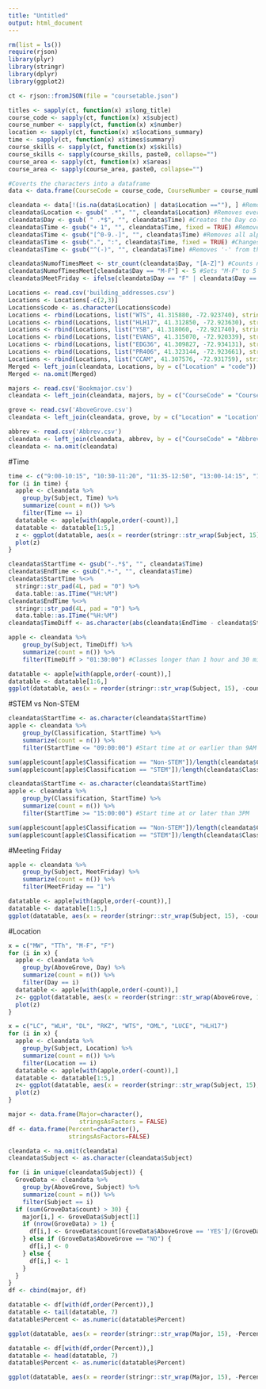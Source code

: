 ```yaml
---
title: "Untitled"
output: html_document
---
```


```r
rm(list = ls()) 
require(rjson)
library(plyr)
library(stringr)
library(dplyr)
library(ggplot2)
```

```r
ct <- rjson::fromJSON(file = "coursetable.json")
```

```r
titles <- sapply(ct, function(x) x$long_title)
course_code <- sapply(ct, function(x) x$subject)
course_number <- sapply(ct, function(x) x$number)
location <- sapply(ct, function(x) x$locations_summary)
time <- sapply(ct, function(x) x$times$summary)
course_skills <- sapply(ct, function(x) x$skills)
course_skills <- sapply(course_skills, paste0, collapse="")
course_area <- sapply(ct, function(x) x$areas)
course_area <- sapply(course_area, paste0, collapse="")

#Coverts the characters into a dataframe
data <- data.frame(CourseCode = course_code, CourseNumber = course_number, CourseTitle = titles, Location = location, Time = time, Skills = course_skills, Area = course_area)
```

```r
cleandata <- data[!(is.na(data$Location) | data$Location ==""), ] #Removes rows where the location is empty
cleandata$Location <- gsub(" .*", "", cleandata$Location) #Removes everything after the first space
cleandata$Day <- gsub( " .*$", "", cleandata$Time) #Creates the Day column
cleandata$Time <- gsub("+ 1", "", cleandata$Time, fixed = TRUE) #Removes "+ 1" from the time column
cleandata$Time <- gsub("[^0-9.-]", "", cleandata$Time) #Removes all alphabet characters from the time column
cleandata$Time <- gsub(".", ":", cleandata$Time, fixed = TRUE) #Changes "." into ":"
cleandata$Time <- gsub("^(-)", "", cleandata$Time) #Removes '-' from the beginning of the time column
```

```r
cleandata$NumofTimesMeet <- str_count(cleandata$Day, "[A-Z]") #Counts number of capital letters
cleandata$NumofTimesMeet[cleandata$Day == "M-F"] <- 5 #Sets "M-F" to 5
cleandata$MeetFriday <- ifelse(cleandata$Day == "F" | cleandata$Day == "M-F" | cleandata$Day == "MWF" | cleandata$Day == "WF", "1", "0") #Creates column to indicate whether a class meets on Friday
```

```r
Locations <- read.csv('building_addresses.csv')
Locations <- Locations[-c(2,3)]
Locations$code <- as.character(Locations$code)
Locations <- rbind(Locations, list("WTS", 41.315880, -72.923740), stringsAsFactors=FALSE)
Locations <- rbind(Locations, list("HLH17", 41.312850, -72.923630), stringsAsFactors=FALSE)
Locations <- rbind(Locations, list("YSB", 41.318060, -72.921740), stringsAsFactors=FALSE)
Locations <- rbind(Locations, list("EVANS", 41.315070, -72.920339), stringsAsFactors=FALSE)
Locations <- rbind(Locations, list("EDG36", 41.309827, -72.934131), stringsAsFactors=FALSE)
Locations <- rbind(Locations, list("PR406", 41.323144, -72.923661), stringsAsFactors=FALSE)
Locations <- rbind(Locations, list("CCAM", 41.307576, -72.931759), stringsAsFactors=FALSE)
Merged <- left_join(cleandata, Locations, by = c("Location" = "code"))
Merged <- na.omit(Merged)
```

```r
majors <- read.csv('Bookmajor.csv')
cleandata <- left_join(cleandata, majors, by = c("CourseCode" = "CourseCodes"))

grove <- read.csv('AboveGrove.csv')
cleandata <- left_join(cleandata, grove, by = c("Location" = "Location"))

abbrev <- read.csv('Abbrev.csv')
cleandata <- left_join(cleandata, abbrev, by = c("CourseCode" = "Abbrev"))
cleandata <- na.omit(cleandata)
```

#Time
```r
time <- c("9:00-10:15", "10:30-11:20", "11:35-12:50", "13:00-14:15", "14:30-15:45")
for (i in time) {
  apple <- cleandata %>% 
    group_by(Subject, Time) %>% 
    summarize(count = n()) %>% 
    filter(Time == i)
  datatable <- apple[with(apple,order(-count)),]
  datatable <- datatable[1:5,]
  z <- ggplot(datatable, aes(x = reorder(stringr::str_wrap(Subject, 15), -count), y = count)) + geom_bar(stat="identity") +   geom_text(aes(label= count), nudge_y = 1) + labs(title = i)
  plot(z)
}
```

```r
cleandata$StartTime <- gsub("-.*$", "", cleandata$Time)
cleandata$EndTime <- gsub(".*-", "", cleandata$Time)
cleandata$StartTime %<>% 
  stringr::str_pad(4L, pad = "0") %>% 
  data.table::as.ITime("%H:%M")
cleandata$EndTime %<>% 
  stringr::str_pad(4L, pad = "0") %>% 
  data.table::as.ITime("%H:%M")
cleandata$TimeDiff <- as.character(abs(cleandata$EndTime - cleandata$StartTime))

apple <- cleandata %>% 
    group_by(Subject, TimeDiff) %>% 
    summarize(count = n()) %>% 
    filter(TimeDiff > "01:30:00") #Classes longer than 1 hour and 30 minutes

datatable <- apple[with(apple,order(-count)),]
datatable <- datatable[1:6,]
ggplot(datatable, aes(x = reorder(stringr::str_wrap(Subject, 15), -count), y = count)) + geom_bar(stat="identity") + geom_text(aes(label= count), nudge_y = 2)
```

#STEM vs Non-STEM
```r
cleandata$StartTime <- as.character(cleandata$StartTime)
apple <- cleandata %>% 
    group_by(Classification, StartTime) %>% 
    summarize(count = n()) %>% 
    filter(StartTime <= "09:00:00") #Start time at or earlier than 9AM

sum(apple$count[apple$Classification == "Non-STEM"])/length(cleandata$Classification[cleandata$Classification == "Non-STEM"]) 
sum(apple$count[apple$Classification == "STEM"])/length(cleandata$Classification[cleandata$Classification == "STEM"])
```

```r
cleandata$StartTime <- as.character(cleandata$StartTime)
apple <- cleandata %>% 
    group_by(Classification, StartTime) %>% 
    summarize(count = n()) %>% 
    filter(StartTime >= "15:00:00") #Start time at or later than 3PM

sum(apple$count[apple$Classification == "Non-STEM"])/length(cleandata$Classification[cleandata$Classification == "Non-STEM"]) 
sum(apple$count[apple$Classification == "STEM"])/length(cleandata$Classification[cleandata$Classification == "STEM"])
```

#Meeting Friday
```r
apple <- cleandata %>% 
    group_by(Subject, MeetFriday) %>% 
    summarize(count = n()) %>% 
    filter(MeetFriday == "1")

datatable <- apple[with(apple,order(-count)),]
datatable <- datatable[1:5,]
ggplot(datatable, aes(x = reorder(stringr::str_wrap(Subject, 15), -count), y = count)) + geom_bar(stat="identity") + geom_text(aes(label= count), nudge_y = 1)
```

#Location
```r
x = c("MW", "TTh", "M-F", "F")
for (i in x) {
  apple <- cleandata %>% 
    group_by(AboveGrove, Day) %>% 
    summarize(count = n()) %>% 
    filter(Day == i)
  datatable <- apple[with(apple,order(-count)),]
  z<- ggplot(datatable, aes(x = reorder(stringr::str_wrap(AboveGrove, 15), -count), y = count)) + geom_bar(stat="identity") + geom_text(aes(label= count), nudge_y = 5) + labs(title = i)
  plot(z)
}
```

```r
x = c("LC", "WLH", "DL", "RKZ", "WTS", "OML", "LUCE", "HLH17")
for (i in x) {
  apple <- cleandata %>% 
    group_by(Subject, Location) %>% 
    summarize(count = n()) %>% 
    filter(Location == i)
  datatable <- apple[with(apple,order(-count)),]
  datatable <- datatable[1:5,]
  z<- ggplot(datatable, aes(x = reorder(stringr::str_wrap(Subject, 15), -count), y = count)) + geom_bar(stat="identity") + geom_text(aes(label= count), nudge_y = 1.5) + labs(title = i)
  plot(z)
}
```

```r
major <- data.frame(Major=character(),
                    stringsAsFactors = FALSE)
df <- data.frame(Percent=character(), 
                 stringsAsFactors=FALSE) 

cleandata <- na.omit(cleandata)
cleandata$Subject <- as.character(cleandata$Subject)

for (i in unique(cleandata$Subject)) {
  GroveData <- cleandata %>% 
    group_by(AboveGrove, Subject) %>% 
    summarize(count = n()) %>% 
    filter(Subject == i)
  if (sum(GroveData$count) > 30) {
    major[i,] <- GroveData$Subject[1]
    if (nrow(GroveData) > 1) {
      df[i,] <- GroveData$count[GroveData$AboveGrove == 'YES']/(GroveData$count[GroveData$AboveGrove == "YES"] + GroveData$count[GroveData$AboveGrove == "NO"])
    } else if (GroveData$AboveGrove == "NO") {
      df[i,] <- 0
    } else {
      df[i,] <- 1
    }
  }
}
df <- cbind(major, df)

datatable <- df[with(df,order(Percent)),]
datatable <- tail(datatable, 7)
datatable$Percent <- as.numeric(datatable$Percent)

ggplot(datatable, aes(x = reorder(stringr::str_wrap(Major, 15), -Percent), y = Percent)) + geom_bar(stat="identity") + geom_text(aes(label=round(Percent, 2)), nudge_y = .04)
```


```r
datatable <- df[with(df,order(Percent)),]
datatable <- head(datatable, 7)
datatable$Percent <- as.numeric(datatable$Percent)

ggplot(datatable, aes(x = reorder(stringr::str_wrap(Major, 15), -Percent), y = Percent)) + geom_bar(stat="identity") + geom_text(aes(label=round(Percent, 2)), nudge_y = .01)
```